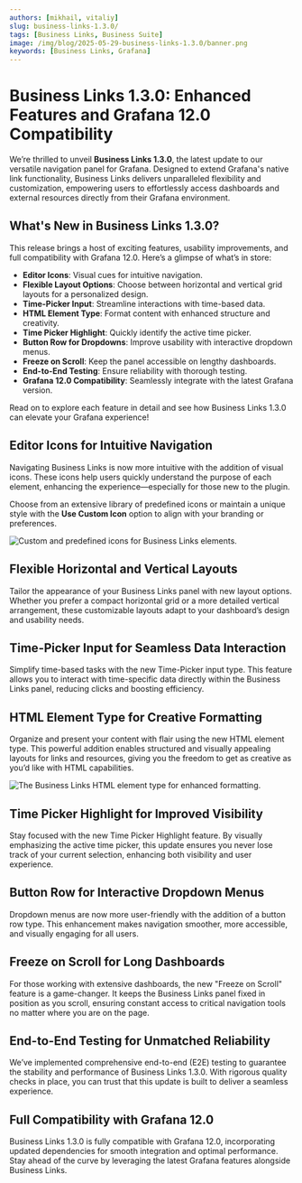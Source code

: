 ```yaml
---
authors: [mikhail, vitaliy]
slug: business-links-1.3.0/
tags: [Business Links, Business Suite]
image: /img/blog/2025-05-29-business-links-1.3.0/banner.png
keywords: [Business Links, Grafana]
---
```



# Business Links 1.3.0: Enhanced Features and Grafana 12.0 Compatibility

We’re thrilled to unveil **Business Links 1.3.0**, the latest update to our versatile navigation panel for Grafana. Designed to extend Grafana's native link functionality, Business Links delivers unparalleled flexibility and customization, empowering users to effortlessly access dashboards and external resources directly from their Grafana environment.

## What's New in Business Links 1.3.0?

This release brings a host of exciting features, usability improvements, and full compatibility with Grafana 12.0. Here’s a glimpse of what’s in store:

- **Editor Icons**: Visual cues for intuitive navigation.
- **Flexible Layout Options**: Choose between horizontal and vertical grid layouts for a personalized design.
- **Time-Picker Input**: Streamline interactions with time-based data.
- **HTML Element Type**: Format content with enhanced structure and creativity.
- **Time Picker Highlight**: Quickly identify the active time picker.
- **Button Row for Dropdowns**: Improve usability with interactive dropdown menus.
- **Freeze on Scroll**: Keep the panel accessible on lengthy dashboards.
- **End-to-End Testing**: Ensure reliability with thorough testing.
- **Grafana 12.0 Compatibility**: Seamlessly integrate with the latest Grafana version.

Read on to explore each feature in detail and see how Business Links 1.3.0 can elevate your Grafana experience!

## Editor Icons for Intuitive Navigation

Navigating Business Links is now more intuitive with the addition of visual icons. These icons help users quickly understand the purpose of each element, enhancing the experience—especially for those new to the plugin.

Choose from an extensive library of predefined icons or maintain a unique style with the **Use Custom Icon** option to align with your branding or preferences.

<Image
  title="Custom and predefined icons for Business Links elements."
  src="/img/blog/2025-05-29-business-links-1.3.0/icons.png"
/>

## Flexible Horizontal and Vertical Layouts

Tailor the appearance of your Business Links panel with new layout options. Whether you prefer a compact horizontal grid or a more detailed vertical arrangement, these customizable layouts adapt to your dashboard’s design and usability needs.

## Time-Picker Input for Seamless Data Interaction

Simplify time-based tasks with the new Time-Picker input type. This feature allows you to interact with time-specific data directly within the Business Links panel, reducing clicks and boosting efficiency.

## HTML Element Type for Creative Formatting

Organize and present your content with flair using the new HTML element type. This powerful addition enables structured and visually appealing layouts for links and resources, giving you the freedom to get as creative as you’d like with HTML capabilities.

<Image
  title="The Business Links HTML element type for enhanced formatting."
  src="/img/blog/2025-05-29-business-links-1.3.0/html.png"
/>

## Time Picker Highlight for Improved Visibility

Stay focused with the new Time Picker Highlight feature. By visually emphasizing the active time picker, this update ensures you never lose track of your current selection, enhancing both visibility and user experience.

## Button Row for Interactive Dropdown Menus

Dropdown menus are now more user-friendly with the addition of a button row type. This enhancement makes navigation smoother, more accessible, and visually engaging for all users.

## Freeze on Scroll for Long Dashboards

For those working with extensive dashboards, the new "Freeze on Scroll" feature is a game-changer. It keeps the Business Links panel fixed in position as you scroll, ensuring constant access to critical navigation tools no matter where you are on the page.

## End-to-End Testing for Unmatched Reliability

We’ve implemented comprehensive end-to-end (E2E) testing to guarantee the stability and performance of Business Links 1.3.0. With rigorous quality checks in place, you can trust that this update is built to deliver a seamless experience.

## Full Compatibility with Grafana 12.0

Business Links 1.3.0 is fully compatible with Grafana 12.0, incorporating updated dependencies for smooth integration and optimal performance. Stay ahead of the curve by leveraging the latest Grafana features alongside Business Links.

<GettingStarted />

<Feedback />
